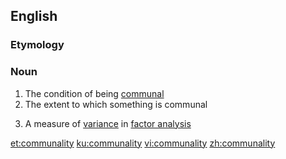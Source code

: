 ==English==

===Etymology===
{{suffix|en|communal|ity}}

===Noun===
{{en-noun|~|communalities}}

# The condition of being [[communal]]
# The extent to which something is communal
# {{lb|en|maths}} A measure of [[variance]] in [[factor analysis]]

[[et:communality]]
[[ku:communality]]
[[vi:communality]]
[[zh:communality]]